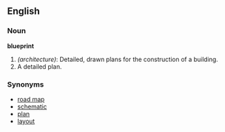 ==English==

===Noun===
'''blueprint'''
#''(architecture)'': Detailed, drawn plans for the construction of a building.
#A detailed plan.

===Synonyms===
*[[road map]]
*[[schematic]]
*[[plan]]
*[[layout]]